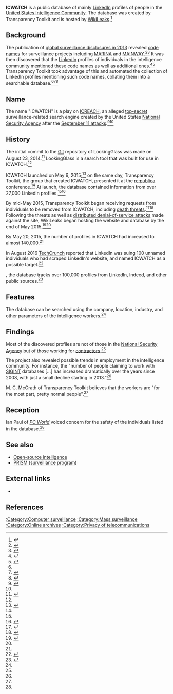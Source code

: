 {{INDEX}}
{{Infobox website
| name               = ICWATCH
| logo               = 
| logo_size          =
| logo_alt           = 
| logo_caption       = <!-- or: | logocaption =  -->
| screenshot         = 
| collapsible        = <!-- set as "on", "y", etc, otherwise omit/leave blank -->
| collapsetext       = <!-- collapsible area's heading (default "Screenshot"); omit/leave blank if collapsible not set -->
| background         = <!-- for collapsetext heading; default grey (gainsboro) -->
| screenshot_size    =
| screenshot_alt     = 
| caption            = 
| url                = {{URL|https://icwatch.wikileaks.org/}}
| slogan             = 
| commercial         = No
| type               = 
| registration       = 
| language           = English
| num_users          = 
| content_license    = <!-- or: | content_licence = -->
| programming_language = {{unbulleted list|[[Ruby (programming language)|Ruby]]|[[JavaScript]]<ref>{{cite web |url=https://github.com/TransparencyToolkit |title=Transparency Toolkit |publisher=[[GitHub]] |accessdate=February 22, 2017}}</ref>}}
| owner              = <!-- or: | owners = -->
| author             = Transparency Toolkit
| editor             = <!-- or: | editors = -->
| launch_date        = {{start date and age|2015|05|06|df=no}}
| revenue            = 
| alexa              = <!-- {{increase}} {{steady}} {{decrease}} [http://www.alexa.com/siteinfo/example.com ##] (US/Global MM/YYYY) -->
| ip                 = 
| issn               = <!-- ISSN, e.g. 1085-6706 (automatically linked to http://www.WorldCat.org) -->
| oclc               = <!-- OCLC number, useful where an ISSN has not been allocated (automatically linked to http://www.WorldCat.org) -->
| current_status     = Online
| footnotes          = 
}}
'''ICWATCH''' is a public database of mainly [[LinkedIn]] profiles of people in the [[United States Intelligence Community]]. The database was created by Transparency Toolkit and is hosted by [[WikiLeaks]].<ref name="mb">{{cite web |url=https://motherboard.vice.com/en_us/article/this-database-gathers-the-resumes-of-27000-intelligence-workers |publisher=Motherboard |title=This Database Gathers the Resumes of 27,000 Intelligence Workers |date=May 7, 2015 |publisher=Vice |author=Joseph Cox |website=Motherboard |accessdate=February 22, 2017}}</ref>

==Background==

The publication of [[global surveillance disclosures (2013–present)|global surveillance disclosures in 2013]] revealed [[code name]]s for surveillance projects including [[MARINA]] and [[MAINWAY]].<ref>{{cite web |url=https://www.washingtonpost.com/investigations/us-surveillance-architecture-includes-collection-of-revealing-internet-phone-metadata/2013/06/15/e9bf004a-d511-11e2-b05f-3ea3f0e7bb5a_story.html |publisher=[[The Washington Post]] |title=U.S. surveillance architecture includes collection of revealing Internet, phone metadata |accessdate=February 26, 2017 |date=Barton Gellman |date=June 15, 2013}}</ref><ref>{{cite web |url=https://www.techdirt.com/articles/20130617/01163623501/why-nsa-president-bush-got-fisa-court-to-reinterpret-law-order-to-collect-tons-data.shtml |title=Why The NSA And President Bush Got The FISA Court To Reinterpret The Law In Order To Collect Tons Of Data |publisher=Techdirt |accessdate=February 26, 2017 |date=June 17, 2013 |author=Mike Masnick}}</ref> It was then discovered that the [[LinkedIn]] profiles of individuals in the intelligence community mentioned these code names as well as additional ones.<ref>{{cite web |url=https://twitter.com/csoghoian/status/346139237856460801 |author=Christopher Soghoian |date=June 15, 2013 |publisher=Twitter |accessdate=February 26, 2017 |title=Tweet by @csoghoian |quote=Linkedin profiles of people in Maryland that mention MARINA & NUCLEON have some fun other codenames like TRAFFICTHIEF}}</ref><ref>{{cite web |url=https://www.techdirt.com/articles/20130617/13482623512/discovering-names-secret-nsa-surveillance-programs-via-linkedin.shtml |title=Discovering Names Of Secret NSA Surveillance Programs Via LinkedIn |publisher=Techdirt |accessdate=February 26, 2017 |date=June 18, 2013 |author=Mike Masnick}}</ref> Transparency Toolkit took advantage of this and automated the collection of LinkedIn profiles mentioning such code names, collating them into a searchable database.<ref name="mb" /><ref name="zdnet_20150506">{{cite web |url=http://www.zdnet.com/article/linkedin-serves-up-resumes-of-27000-us-intelligence-personnel/ |publisher=ZDNet |title=LinkedIn serves up resumes of 27,000 US intelligence personnel |author=Rob O'Neill |accessdate=February 22, 2017 |date=May 6, 2015}}</ref><ref>{{cite web |author=Kalev Leetaru |url=http://www.forbes.com/sites/kalevleetaru/2016/08/13/is-government-secrecy-dead-in-the-internet-and-social-media-era/ |archive-date=February 22, 2017 |archive-url=https://archive.fo/kqsCC#selection-2441.182-2447.371 |dead-url=no |publisher=Forbes |title=Is Government Secrecy Dead In The Internet And Social Media Era? |date=August 13, 2016 |accessdate=February 22, 2017 |quote=Last year the Transparency Toolkit released ICWATCH, a searchable database of more than 27,000 intelligence community employees, culled entirely from keyword searches of information IC employees uploaded themselves to LinkedIn. Indeed, ICWATCH demonstrated that myriad highly classified programs were openly listed on LinkedIn profiles, often with enough contextual information to at least guess at their application area.}}</ref>

==Name==

The name "ICWATCH" is a play on [[ICREACH]], an alleged [[Classified information|top-secret]] surveillance-related search engine created by the United States [[National Security Agency]] after the [[September 11 attacks]].<ref name="Intercept">{{cite web | last = Gallagher | first = Ryan | title = The Surveillance Engine: How the NSA Built Its Own Secret Google | work = [[The Intercept]] | date = Aug 25, 2014 | url = https://firstlook.org/theintercept/2014/08/25/icreach-nsa-cia-secret-google-crisscross-proton/ }}</ref><ref name="mb" />

==History==

The initial commit to the [[Git]] repository of LookingGlass was made on August 23, 2014.<ref>{{cite web |url=https://github.com/TransparencyToolkit/LookingGlass/commit/38d1787a21144654c9e7baf895fe34a21e992854 |date=August 23, 2014 |title=First version |author=M. C. McGrath (Shidash) |publisher=[[GitHub]]}}</ref> LookingGlass is a search tool that was built for use in ICWATCH.<ref name="zdnet_20150506" />

ICWATCH launched on May 6, 2015;<ref>{{cite web |url=https://transparencytoolkit.org/icwatch/ |title=ICWATCH |publisher=Transparency Toolkit |accessdate=February 22, 2017 |date=May 6, 2015 |author=M. C. McGrath}}</ref> on the same day, Transparency Toolkit, the group that created ICWATCH, presented it at the [[re:publica]] conference.<ref name="mb" /> At launch, the database contained information from over 27,000 LinkedIn profiles.<ref name="mb" /><ref name="pcw">{{cite web |url=http://www.pcworld.com/article/2919975/new-database-taps-linkedin-to-watch-the-nsa-watchers.html |date=May 7, 2015 |publisher=PCWorld |title=New database taps LinkedIn to watch the NSA watchers |accessdate=February 22, 2017 |author=Ian Paul}}</ref>

By mid-May 2015, Transparency Toolkit began receiving requests from individuals to be removed from ICWATCH, including [[death threat]]s.<ref name="zdnet">{{cite web |url=http://www.zdnet.com/article/death-threat-fbi-complaint-greet-launch-of-intelligence-community-database/ |publisher=ZDNet |title=Death threat, FBI complaint greet launch of intelligence community database |author=Rob O'Neill |accessdate=February 22, 2017 |date=May 19, 2015}}</ref><ref name="rt">{{cite web |url=https://www.rt.com/usa/260577-wikileaks-contractor-database-transparency/ |publisher=RT International |title=WikiLeaks takes spy contractor database under its wing amid death threats |accessdate=February 22, 2017 |date=May 20, 2015}}</ref> Following the threats as well as [[distributed denial-of-service attack]]s made against the site, WikiLeaks began hosting the website and database by the end of May 2015.<ref>{{cite web |url=https://www.democracynow.org/2015/5/28/the_kill_list_icwatch_uses_linkedin |title=The Kill List: ICWatch Uses LinkedIn Account Info to Out Officials Who Aided Assassination Program |publisher=''[[Democracy Now!]]'' |accessdate=February 22, 2017 |date=May 28, 2015}}</ref><ref name="zdnet" />

By May 20, 2015, the number of profiles in ICWATCH had increased to almost 140,000.<ref name="rt" />

In August 2016 [[TechCrunch]] reported that LinkedIn was suing 100 unnamed individuals who had scraped LinkedIn's website, and named ICWATCH as a possible target.<ref>{{cite web |url=https://techcrunch.com/2016/08/15/linkedin-sues-scrapers/ |date=August 15, 2016 |publisher=[[TechCrunch]] |title=LinkedIn sues anonymous data scrapers |author=Kate Conger |accessdate=February 22, 2017}}</ref>

{{as of|2017|02}}, the database tracks over 100,000 profiles from LinkedIn, Indeed, and other public sources.<ref>{{cite web |url=https://transparencytoolkit.org/project/icwatch/ |title=ICWATCH |publisher=Transparency Toolkit |accessdate=February 22, 2017}}</ref>

==Features==

The database can be searched using the company, location, industry, and other parameters of the intelligence workers.<ref name="mb" />

==Findings==

Most of the discovered profiles are not of those in the [[National Security Agency]] but of those working for [[List of United States defense contractors|contractors]].<ref name="mb" />

The project also revealed possible trends in employment in the intelligence community. For instance, the "number of people claiming to work with [[Signals intelligence|SIGINT]] databases [&hellip;] has increased dramatically over the years since 2008, with just a small decline starting in 2013."<ref name="mb" />

M. C. McGrath of Transparency Toolkit believes that the workers are "for the most part, pretty normal people".<ref name="mb" />

==Reception==

Ian Paul of ''[[PC World]]'' voiced concern for the safety of the individuals listed in the database.<ref name="pcw" />

==See also==

* [[Open-source intelligence]]
* [[PRISM (surveillance program)]]

==External links==

* {{Official website|https://icwatch.wikileaks.org/}}

==References==

{{Reflist|30em}}

[[:Category:Computer surveillance]]
[[:Category:Mass surveillance]]
[[:Category:Online archives]]
[[:Category:Privacy of telecommunications]]
